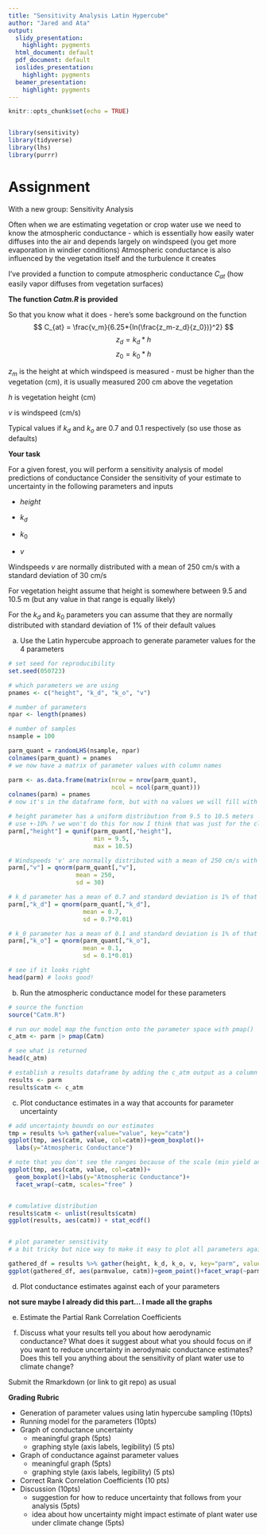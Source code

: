 ```yaml
---
title: "Sensitivity Analysis Latin Hypercube"
author: "Jared and Ata"
output:
  slidy_presentation:
    highlight: pygments
  html_document: default
  pdf_document: default
  ioslides_presentation:
    highlight: pygments
  beamer_presentation:
    highlight: pygments
---
```


```r
knitr::opts_chunk$set(echo = TRUE)


library(sensitivity)
library(tidyverse)
library(lhs)
library(purrr)
```


# Assignment 

With a new group: Sensitivity Analysis

Often when we are estimating vegetation or crop water use we need to know the atmospheric conductance - which is essentially how easily water diffuses into the air and depends largely on windspeed (you get more evaporation in windier conditions) Atmospheric conductance is also influenced by the vegetation itself and the turbulence it creates

I've provided a function to compute atmospheric conductance $C_{at}$ (how easily vapor diffuses from vegetation surfaces)

**The function *Catm.R* is provided**


So that you know what it does - here's some background on the function
$$
C_{at} = \frac{v_m}{6.25*{ln(\frac{z_m-z_d}{z_0})}^2}
$$
$$
z_d = k_d*h
$$
$$
z_0 = k_0*h
$$


$z_m$ is the height at which windspeed is measured - must be higher than the vegetation (cm), it is usually measured 200 cm  above the vegetation

$h$ is vegetation height (cm)

$v$ is windspeed (cm/s)

Typical values if $k_d$ and $k_o$ are 0.7 and 0.1 respectively (so use those as defaults)

**Your task**

For a given forest, you will perform a sensitivity analysis of model predictions of conductance
Consider the sensitivity of your estimate to uncertainty in the following parameters and inputs
  
  * $height$ 
  
  * $k_d$
  
  * $k_0$
  
  * $v$
  
Windspeeds $v$ are normally distributed with a mean of  250 cm/s with a standard deviation of 30 cm/s

For vegetation height assume that height is somewhere between 9.5 and 10.5 m (but any value in that range is equally likely)

For the $k_d$ and $k_0$ parameters you can assume that they are normally distributed with standard deviation of 1% of their default values

a) Use the Latin hypercube approach to generate parameter values for the 4 parameters

```r
# set seed for reproducibility
set.seed(050723)

# which parameters we are using
pnames <- c("height", "k_d", "k_o", "v") 

# number of parameters
npar <- length(pnames) 

# number of samples
nsample = 100 

parm_quant = randomLHS(nsample, npar) 
colnames(parm_quant) = pnames
# we now have a matrix of parameter values with column names

parm <- as.data.frame(matrix(nrow = nrow(parm_quant),
                             ncol = ncol(parm_quant)))
colnames(parm) = pnames
# now it's in the dataframe form, but with na values we will fill with our distribution

# height parameter has a uniform distribution from 9.5 to 10.5 meters
# use +-10% ? we won't do this for now I think that was just for the class example 
parm[,"height"] = qunif(parm_quant[,"height"],
                        min = 9.5, 
                        max = 10.5)

# Windspeeds 'v' are normally distributed with a mean of 250 cm/s with a standard deviation of 30 cm/s
parm[,"v"] = qnorm(parm_quant[,"v"],
                   mean = 250,
                   sd = 30) 

# k_d parameter has a mean of 0.7 and standard deviation is 1% of that default value
parm[,"k_d"] = qnorm(parm_quant[,"k_d"],
                     mean = 0.7,
                     sd = 0.7*0.01)

# k_0 parameter has a mean of 0.1 and standard deviation is 1% of that default value
parm[,"k_o"] = qnorm(parm_quant[,"k_o"], 
                     mean = 0.1, 
                     sd = 0.1*0.01)

# see if it looks right 
head(parm) # looks good!
```

b) Run the atmospheric conductance model for these parameters 

```r
# source the function 
source("Catm.R")

# run our model map the function onto the parameter space with pmap()
c_atm <- parm |> pmap(Catm)

# see what is returned 
head(c_atm)

# establish a results dataframe by adding the c_atm output as a column
results <- parm
results$catm <- c_atm


```

c) Plot conductance estimates in a way that accounts for parameter uncertainty

```r
# add uncertainty bounds on our estimates
tmp = results %>% gather(value="value", key="catm")
ggplot(tmp, aes(catm, value, col=catm))+geom_boxplot()+
  labs(y="Atmospheric Conductance")

# note that you don't see the ranges because of the scale (min yield anomoly much smaller than max) - here's a more informative way to graph
ggplot(tmp, aes(catm, value, col=catm))+
  geom_boxplot()+labs(y="Atmospheric Conductance")+
  facet_wrap(~catm, scales="free" )


# cumulative distribution
results$catm <- unlist(results$catm)
ggplot(results, aes(catm)) + stat_ecdf()


# plot parameter sensitivity
# a bit tricky but nice way to make it easy to plot all parameters against all values

gathered_df = results %>% gather(height, k_d, k_o, v, key="parm", value="parmvalue")
ggplot(gathered_df, aes(parmvalue, catm))+geom_point()+facet_wrap(~parm, scales="free", ncol=5)

```

d) Plot conductance estimates against each of your parameters

**not sure maybe I already did this part... I made all the graphs**

e) Estimate the Partial Rank Correlation Coefficients


f) Discuss what your results tell you about how aerodynamic conductance? What does it suggest about what you should focus on if you want to reduce uncertainty in aerodymaic conductance estimates? Does this tell you anything about the sensitivity of plant water use to climate change? 

Submit the Rmarkdown (or link to git repo) as usual

**Grading Rubric**

* Generation of parameter values using latin hypercube sampling (10pts)
* Running model for the parameters (10pts)
* Graph of conductance uncertainty 
  * meaningful graph (5pts)
  * graphing style (axis labels, legibility) (5 pts)
* Graph of conductance against parameter values 
  * meaningful graph (5pts)
  * graphing style (axis labels, legibility) (5 pts)
* Correct Rank Correlation Coefficients (10 pts)
* Discussion (10pts)
  * suggestion for how to reduce uncertainty that follows from your analysis (5pts)
  * idea about how uncertainty might impact estimate of plant water use under climate change (5pts)

